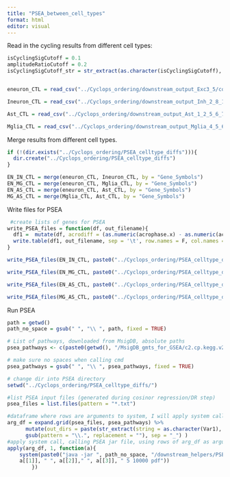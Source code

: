 ```yaml
---
title: "PSEA_between_cell_types"
format: html
editor: visual
---
```


Read in the cycling results from different cell types:

```r
isCyclingSigCutoff = 0.1
amplitudeRatioCutoff = 0.2
isCyclingSigCutoff_str = str_extract(as.character(isCyclingSigCutoff), "(?<=\\.)\\d+")


eneuron_CTL = read_csv("../Cyclops_ordering/downstream_output_Exc3_5/cosinor_results_CTL.csv", show_col_types = F) %>%  filter(as.numeric(amp_ratio) >=amplitudeRatioCutoff & as.numeric(BHQ) < isCyclingSigCutoff) %>% arrange(as.numeric(BHQ))

Ineuron_CTL = read_csv("../Cyclops_ordering/downstream_output_Inh_2_8_11_12_13/cosinor_results_CTL.csv", show_col_types = F)%>%  filter(as.numeric(amp_ratio) >=amplitudeRatioCutoff & as.numeric(BHQ) < isCyclingSigCutoff) %>% arrange(as.numeric(BHQ))

Ast_CTL = read_csv("../Cyclops_ordering/downstream_output_Ast_1_2_5_6_7_8/cosinor_results_CTL.csv", show_col_types = F)%>%  filter(as.numeric(amp_ratio) >=amplitudeRatioCutoff & as.numeric(BHQ) < isCyclingSigCutoff) %>% arrange(as.numeric(BHQ))

Mglia_CTL = read_csv("../Cyclops_ordering/downstream_output_Mglia_4_5_6_7_8_10_11_13_15_16/cosinor_results_CTL.csv", show_col_types = F)%>%  filter(as.numeric(amp_ratio) >=amplitudeRatioCutoff & as.numeric(BHQ) < isCyclingSigCutoff) %>% arrange(as.numeric(BHQ))

```

Merge results from different cell types.

```r
if (!(dir.exists("../Cyclops_ordering/PSEA_celltype_diffs"))){
  dir.create("../Cyclops_ordering/PSEA_celltype_diffs")
}

EN_IN_CTL = merge(eneuron_CTL, Ineuron_CTL, by = "Gene_Symbols")
EN_MG_CTL = merge(eneuron_CTL, Mglia_CTL, by = "Gene_Symbols")
EN_AS_CTL = merge(eneuron_CTL, Ast_CTL, by = "Gene_Symbols")
MG_AS_CTL = merge(Mglia_CTL, Ast_CTL, by = "Gene_Symbols")


```

Write files for PSEA

```r
 #create lists of genes for PSEA
write_PSEA_files = function(df, out_filename){
  df1 =  mutate(df, acrodiff = (as.numeric(acrophase.x) - as.numeric(acrophase.y)) * 12/ pi) %>% select(Gene_Symbols, acrodiff)
  write.table(df1, out_filename, sep = '\t', row.names = F, col.names = F, quote = F)
}

write_PSEA_files(EN_IN_CTL, paste0("../Cyclops_ordering/PSEA_celltype_diffs/PSEA_EN_IN_CTL_AR25BHQ_acrodiffs", isCyclingSigCutoff_str, ".txt"))

write_PSEA_files(EN_MG_CTL, paste0("../Cyclops_ordering/PSEA_celltype_diffs/PSEA_EN_MG_CTL_AR25BHQ_acrodiffs", isCyclingSigCutoff_str, ".txt"))

write_PSEA_files(EN_AS_CTL, paste0("../Cyclops_ordering/PSEA_celltype_diffs/PSEA_EN_AS_CTL_AR25BHQ_acrodiffs", isCyclingSigCutoff_str, ".txt"))

write_PSEA_files(MG_AS_CTL, paste0("../Cyclops_ordering/PSEA_celltype_diffs/PSEA_MG_AS_CTL_AR25BHQ_acrodiffs", isCyclingSigCutoff_str, ".txt"))
```

Run PSEA

```r
path = getwd()
path_no_space = gsub(" ", "\\ ", path, fixed = TRUE)

# List of pathways, downloaded from MsigDB, absolute paths
psea_pathways <- c(paste0(getwd(), "/MsigDB_gmts_for_GSEA/c2.cp.kegg.v2023.1.Hs.symbols.gmt"), paste0(getwd(), "/MsigDB_gmts_for_GSEA/h.all.v2023.1.Hs.symbols.gmt"))

# make sure no spaces when calling cmd
psea_pathways = gsub(" ", "\\ ", psea_pathways, fixed = TRUE) 

# change dir into PSEA directory
setwd("../Cyclops_ordering/PSEA_celltype_diffs/")

#list PSEA input files (generated during cosinor regression/DR step)
psea_files = list.files(pattern = "*.txt")

#dataframe where rows are arguments to system, I will apply system call across rows
arg_df = expand.grid(psea_files, psea_pathways) %>% 
      mutate(out_dirs = paste(str_extract(string = as.character(Var1),     pattern= ".+(?=\\.txt)"), basename(as.character(Var2)) %>% str_extract(pattern= ".+(?=\\.gmt)")%>% 
      gsub(pattern = "\\.", replacement = ""), sep = "_") )
#apply system call, calling PSEA jar file, using rows of arg_df as arguments
apply(arg_df, 1, function(a){
    system(paste0("java -jar ", path_no_space, "/downstream_helpers/PSEA_cmd.jar ", 
    a[[1]], " ", a[[2]]," ", a[[3]], " 5 10000 pdf"))
        })
```
